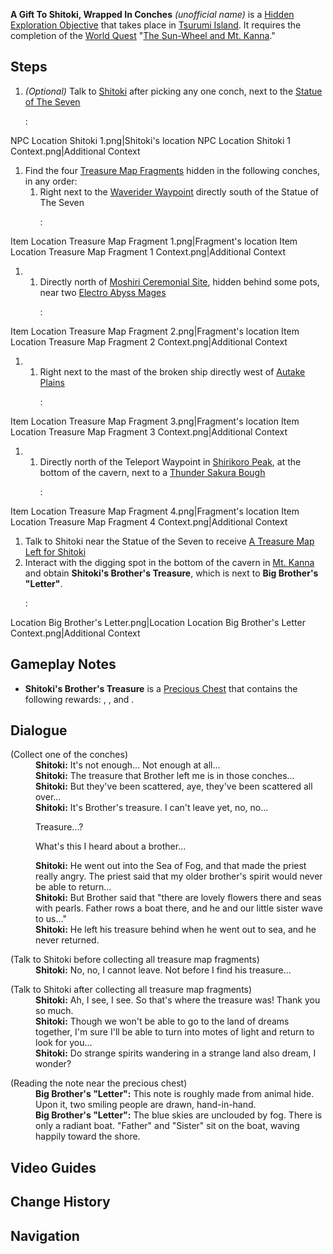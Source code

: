 {{Hidden Exploration Objectives Infobox
|image      = NPC Shitoki.png
|type       = Quest-Like
|req        = [[The Sun-Wheel and Mt. Kanna]]
|region     = Inazuma
|area       = Tsurumi Island
|loc        = [[Tsurumi Island]]
|characters = Paimon;Shitoki;Traveler
}}
'''A Gift To Shitoki, Wrapped In Conches''' ''(unofficial name)'' is a [[Hidden Exploration Objective]] that takes place in [[Tsurumi Island]]. It requires the completion of the [[World Quest]] "[[The Sun-Wheel and Mt. Kanna]]."

==Steps==
# ''(Optional)'' Talk to [[Shitoki]] after picking any one conch, next to the [[Statue of The Seven]]
#: <gallery hideaddbutton="true" captionalign="center">
NPC Location Shitoki 1.png|Shitoki's location
NPC Location Shitoki 1 Context.png|Additional Context
</gallery>
# Find the four [[Treasure Map Fragment (Tsurumi Island)|Treasure Map Fragments]] hidden in the following conches, in any order:
## Right next to the [[Waverider Waypoint]] directly south of the Statue of The Seven
##: <gallery hideaddbutton="true" captionalign="center">
Item Location Treasure Map Fragment 1.png|Fragment's location
Item Location Treasure Map Fragment 1 Context.png|Additional Context
</gallery>
## Directly north of [[Moshiri Ceremonial Site]], hidden behind some pots, near two [[Electro Abyss Mage]]s
##: <gallery hideaddbutton="true" captionalign="center">
Item Location Treasure Map Fragment 2.png|Fragment's location
Item Location Treasure Map Fragment 2 Context.png|Additional Context
</gallery>
## Right next to the mast of the broken ship directly west of [[Autake Plains]]
##:<gallery hideaddbutton="true" captionalign="center">
Item Location Treasure Map Fragment 3.png|Fragment's location
Item Location Treasure Map Fragment 3 Context.png|Additional Context
</gallery>
## Directly north of the Teleport Waypoint in [[Shirikoro Peak]], at the bottom of the cavern, next to a [[Thunder Sakura Bough]]
##:<gallery hideaddbutton="true" captionalign="center">
Item Location Treasure Map Fragment 4.png|Fragment's location
Item Location Treasure Map Fragment 4 Context.png|Additional Context
</gallery>
# Talk to Shitoki near the Statue of the Seven to receive [[A Treasure Map Left for Shitoki]]
# Interact with the digging spot in the bottom of the cavern in [[Mt. Kanna]] and obtain '''Shitoki's Brother's Treasure''', which is next to '''Big Brother's "Letter"'''.
#:<gallery hideaddbutton="true" captionalign="center">
Location Big Brother's Letter.png|Location
Location Big Brother's Letter Context.png|Additional Context
</gallery>

==Gameplay Notes==
* '''Shitoki's Brother's Treasure''' is a [[Precious Chest]] that contains the following rewards: {{Item|Primogem|25|x=30}}, {{Item|Mora|20|x=20,000}}, and {{Item|Hero's Wit|25|x=2}}.

==Dialogue==
{{Dialogue start}}
;(Collect one of the conches)
:'''Shitoki:''' It's not enough... Not enough at all...
:'''Shitoki:''' The treasure that Brother left me is in those conches...
:'''Shitoki:''' But they've been scattered, aye, they've been scattered all over...
:'''Shitoki:''' It's Brother's treasure. I can't leave yet, no, no...
:{{DIcon}} Treasure...?
:{{DIcon}} What's this I heard about a brother...
:'''Shitoki:''' He went out into the Sea of Fog, and that made the priest really angry. The priest said that my older brother's spirit would never be able to return...
:'''Shitoki:''' But Brother said that "there are lovely flowers there and seas with pearls. Father rows a boat there, and he and our little sister wave to us..."
:'''Shitoki:''' He left his treasure behind when he went out to sea, and he never returned.

;(Talk to Shitoki before collecting all treasure map fragments)
:'''Shitoki:''' No, no, I cannot leave. Not before I find his treasure...

;(Talk to Shitoki after collecting all treasure map fragments)
:'''Shitoki:''' Ah, I see, I see. So that's where the treasure was! Thank you so much.
:'''Shitoki:''' Though we won't be able to go to the land of dreams together, I'm sure I'll be able to turn into motes of light and return to look for you...
:'''Shitoki:''' Do strange spirits wandering in a strange land also dream, I wonder?

;(Reading the note near the precious chest)
:'''Big Brother's "Letter":''' This note is roughly made from animal hide. Upon it, two smiling people are drawn, hand-in-hand.
:'''Big Brother's "Letter":''' The blue skies are unclouded by fog. There is only a radiant boat. "Father" and "Sister" sit on the boat, waving happily toward the shore.
{{Dialogue end}}

==Video Guides==
{{EVT
|video1   = https://youtu.be/Z-gZ39ssT9s
|caption1 = A Gift To Shitoki, Wrapped In Conches Guide
}}

==Change History==
{{Change History|2.2}}

==Navigation==
{{Hidden Exploration Objective Navbox|Quest-Like}}